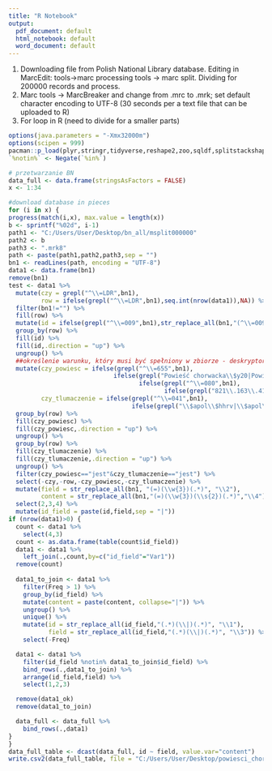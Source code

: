```yaml
---
title: "R Notebook"
output:
  pdf_document: default
  html_notebook: default
  word_document: default
---
```


1. Downloading file from Polish National Library database. Editing in MarcEdit: tools->marc processing tools -> marc split. Dividing for 200000 records and process.
2. Marc tools -> MarcBreaker and change from .mrc to .mrk; set default character encoding to UTF-8 (30 seconds per a text file that can be uploaded to R)
3. For loop in R (need to divide for a smaller parts)


```r
options(java.parameters = "-Xmx32000m")
options(scipen = 999)
pacman::p_load(plyr,stringr,tidyverse,reshape2,zoo,sqldf,splitstackshape,dplyr,svMisc,googlesheets4)
`%notin%` <- Negate(`%in%`)

# przetwarzanie BN
data_full <- data.frame(stringsAsFactors = FALSE)
x <- 1:34

#download database in pieces
for (i in x) {
progress(match(i,x), max.value = length(x))
b <- sprintf("%02d", i-1)
path1 <- "C:/Users/User/Desktop/bn_all/msplit000000"
path2 <- b
path3 <- ".mrk8"
path <- paste(path1,path2,path3,sep = "")
bn1 <- readLines(path, encoding = "UTF-8")
data1 <- data.frame(bn1)
remove(bn1)
test <- data1 %>%
  mutate(czy = grepl("^\\=LDR",bn1),
         row = ifelse(grepl("^\\=LDR",bn1),seq.int(nrow(data1)),NA)) %>%
  filter(bn1!="") %>%
  fill(row) %>%
  mutate(id = ifelse(grepl("^\\=009",bn1),str_replace_all(bn1,"(^\\=009 .*?\\w)(.*?)($)","\\2"),NA)) %>%
  group_by(row) %>%
  fill(id) %>%
  fill(id,.direction = "up") %>%
  ungroup() %>%
  ##określenie warunku, który musi być spełniony w zbiorze - deskryptor, ukd, tłumaczenie
  mutate(czy_powiesc = ifelse(grepl("^\\=655",bn1),
                             ifelse(grepl("Powieść chorwacka\\$y20|Powieść serbska\\$y20",bn1),"jest",
                                    ifelse(grepl("^\\=080",bn1),
                                           ifelse(grepl("821\\.163\\.41\\-3|821\\.163\\.41\\-3",bn1),"jest",NA),NA)),NA),
         czy_tlumaczenie = ifelse(grepl("^\\=041",bn1),
                                  ifelse(grepl("\\$apol\\$hhrv|\\$apol\\$hsrp",bn1),"jest",NA),NA)) %>%
  group_by(row) %>%
  fill(czy_powiesc) %>%
  fill(czy_powiesc,.direction = "up") %>%
  ungroup() %>%
  group_by(row) %>%
  fill(czy_tlumaczenie) %>%
  fill(czy_tlumaczenie,.direction = "up") %>%
  ungroup() %>%
  filter(czy_powiesc=="jest"&czy_tlumaczenie=="jest") %>% 
  select(-czy,-row,-czy_powiesc,-czy_tlumaczenie) %>%
  mutate(field = str_replace_all(bn1, "(=)(\\w{3})(.*)", "\\2"),
         content = str_replace_all(bn1,"(=)(\\w{3})(\\s{2})(.*)","\\4")) %>%
  select(2,3,4) %>%
  mutate(id_field = paste(id,field,sep = "|"))
if (nrow(data1)>0) {
  count <- data1 %>%
    select(4,3)
  count <- as.data.frame(table(count$id_field))
  data1 <- data1 %>%
    left_join(.,count,by=c("id_field"="Var1"))
  remove(count)
  
  data1_to_join <- data1 %>%
    filter(Freq > 1) %>%
    group_by(id_field) %>%
    mutate(content = paste(content, collapse="|")) %>%
    ungroup() %>%
    unique() %>%
    mutate(id = str_replace_all(id_field,"(.*)(\\|)(.*)", "\\1"),
           field = str_replace_all(id_field,"(.*)(\\|)(.*)", "\\3")) %>%
    select(-Freq)

  data1 <- data1 %>%
    filter(id_field %notin% data1_to_join$id_field) %>%
    bind_rows(.,data1_to_join) %>%
    arrange(id_field,field) %>%
    select(1,2,3)

  remove(data1_ok)
  remove(data1_to_join)

  data_full <- data_full %>%
    bind_rows(.,data1)
} 
}
data_full_table <- dcast(data_full, id ~ field, value.var="content")
write.csv2(data_full_table, file = "C:/Users/User/Desktop/powiesci_chorwackie_serbskie.csv", row.names = F, na = '', fileEncoding = 'UTF-8')

```
